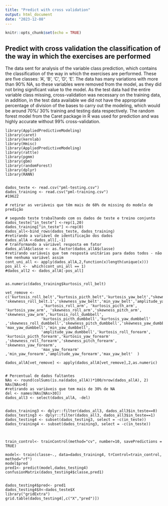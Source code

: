 ---
title: "Predict with cross validation"
output: html_document
date: "2023-12-08"
---

```{r setup, include=FALSE}
knitr::opts_chunk$set(echo = TRUE)
```

## Predict with cross validation the classification of the way in which the exercises are performed

The data sent for analysis of the variable class prediction, which contains the classification of the way in which the exercises are performed. These are five classes: 'A', 'B', 'C', 'D', 'E'. The data has many variations with more than 90% NA, so these variables were removed from the model, as they did not bring significant value to the model. As the test data had the entire variable class missing, cross-validation was necessary on the training data, in addition, in the test data available we did not have the appropriate percentage of division of the bases to carry out the modeling, which would be around 70%/ 30% training and testing data respectively.
The random forest model from the Caret package in R was used for prediction and was highly accurate without 99% cross-validation.
```{programação}
library(AppliedPredictiveModeling)
library(caret)
library(kernlab)
library(Hmisc)
library(AppliedPredictiveModeling)
library(rattle)
library(pgmm)
library(gbm)
library(randomForest)
library(dplyr)
library(RANN)


dados_teste <- read.csv("pml-testing.csv")
dados_training <- read.csv("pml-training.csv")
#19622

# retirar as veriáveis que têm mais de 60% de missing do modelo de predição

# segundo teste trabalhando com os dados de teste e treino conjunto
dados_teste["in_teste"] <-rep(1,20)
dados_training["in_teste"] <-rep(0)
dados_all<-bind_rows(dados_teste, dados_training)
#retirando a variável de identificação dos dados
dados_allA <-dados_all[,-1]
# tranformando a variável resposta em fator
dados_allA$classe <- as.factor(dados_allA$classe)
#retirando variáveis que tem resposta unitárias para dados todos - não tem nenhuma variável assim
cont_uni_all <- apply(dados_allA,2,function(x)length(unique(x)))
pos_all <-  which(cont_uni_all == 1)
#dados_all2 <- dados_allA[-pos_all]


as.numeric(dados_training$kurtosis_roll_belt)

vet_remove <- c('kurtosis_roll_belt',"kurtosis_picth_belt",'kurtosis_yaw_belt',"skewness_roll_belt", 'skewness_roll_belt.1','skewness_yaw_belt','min_yaw_belt','amplitude_yaw_belt'
                ,'kurtosis_roll_arm', 'kurtosis_picth_arm', 'kurtosis_yaw_arm', 'skewness_roll_arm','skewness_pitch_arm', 'skewness_yaw_arm','kurtosis_roll_dumbbell',
                'kurtosis_picth_dumbbell','kurtosis_yaw_dumbbell' ,'skewness_roll_dumbbell','skewness_pitch_dumbbell','skewness_yaw_dumbbell', 'max_yaw_dumbbell','min_yaw_dumbbell',
                'amplitude_yaw_dumbbell','kurtosis_roll_forearm', 'kurtosis_picth_forearm','kurtosis_yaw_forearm' ,'skewness_roll_forearm','skewness_pitch_forearm',  'skewness_yaw_forearm',
                'max_yaw_forearm' ,'min_yaw_forearm','amplitude_yaw_forearm','max_yaw_belt'  )

dados_allA[vet_remove] <- apply(dados_allA[vet_remove],2,as.numeric)


# Percentual de dados faltantes
NAs <- round(colSums(is.na(dados_allA))*100/nrow(dados_allA), 2)
NAs[NAs>0]
#retirando as variáveis que tem mais de 30% de NA
del <- names(NAs[NAs>30])
dados_all3 <- select(dados_allA, -del)


dados_training3 <- dplyr::filter(dados_all3, dados_all3$in_teste==0)
dados_testing3 <- dplyr::filter(dados_all3, dados_all3$in_teste==1)
dados_testing4 <- subset(dados_testing3, select = -c(in_teste))
dados_training4 <- subset(dados_training3, select = -c(in_teste))



train_control<- trainControl(method="cv", number=10, savePredictions = TRUE)

model<- train(classe~., data=dados_training4, trControl=train_control, method="rf")
model$pred
pred1<- predict(model,dados_testing4)
confusionMatrix(dados_testing4$classe,pred1)


dados_testing4$pred<- pred1
dados_testing4$X<-dados_teste$X
library("gridExtra")
grid.table(dados_testing4[,c("X","pred")])

```



